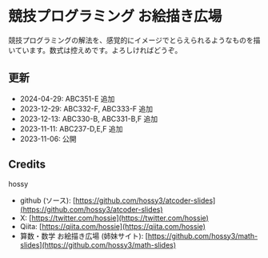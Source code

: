 
<Meta title="はじめに" />

# 競技プログラミング お絵描き広場

競技プログラミングの解法を、感覚的にイメージでとらえられるようなものを描いています。数式は控えめです。よろしければどうぞ。

## 更新

- 2024-04-29: ABC351-E 追加
- 2023-12-29: ABC332-F, ABC333-F 追加
- 2023-12-13: ABC330-B, ABC331-B,F 追加
- 2023-11-11: ABC237-D,E,F 追加
- 2023-11-06: 公開

## Credits

hossy

- github (ソース): [https://github.com/hossy3/atcoder-slides](https://github.com/hossy3/atcoder-slides)
- X: [https://twitter.com/hossie](https://twitter.com/hossie)
- Qiita: [https://qiita.com/hossie](https://qiita.com/hossie)
- 算数・数学 お絵描き広場 (姉妹サイト): [https://github.com/hossy3/math-slides](https://github.com/hossy3/math-slides)
